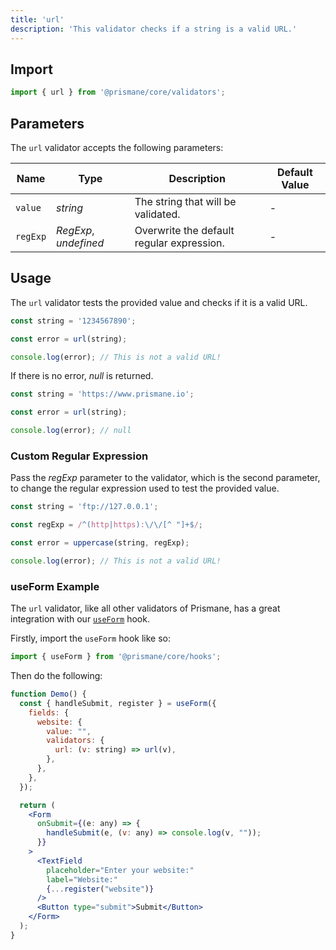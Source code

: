 ---
title: 'url'
description: 'This validator checks if a string is a valid URL.'
---

## Import

```js
import { url } from '@prismane/core/validators';
```

## Parameters

The `url` validator accepts the following parameters:

| Name     | Type                  | Description                               | Default Value |
| -------- | --------------------- | ----------------------------------------- | ------------- |
| `value`  | _string_              | The string that will be validated.        | -             |
| `regExp` | _RegExp_, _undefined_ | Overwrite the default regular expression. | -             |

## Usage

The `url` validator tests the provided value and checks if it is a valid URL.

```ts
const string = '1234567890';

const error = url(string);

console.log(error); // This is not a valid URL!
```

If there is no error, _null_ is returned.

```ts
const string = 'https://www.prismane.io';

const error = url(string);

console.log(error); // null
```

### Custom Regular Expression

Pass the _regExp_ parameter to the validator, which is the second parameter, to change the regular expression used to test the provided value.

```ts
const string = 'ftp://127.0.0.1';

const regExp = /^(http|https):\/\/[^ "]+$/;

const error = uppercase(string, regExp);

console.log(error); // This is not a valid URL!
```

### useForm Example

The `url` validator, like all other validators of Prismane, has a great integration with our [`useForm`](/docs/hooks/use-form) hook.

Firstly, import the `useForm` hook like so:

```js
import { useForm } from '@prismane/core/hooks';
```

Then do the following:

```jsx preview
function Demo() {
  const { handleSubmit, register } = useForm({
    fields: {
      website: {
        value: "",
        validators: {
          url: (v: string) => url(v),
        },
      },
    },
  });

  return (
    <Form
      onSubmit={(e: any) => {
        handleSubmit(e, (v: any) => console.log(v, ""));
      }}
    >
      <TextField
        placeholder="Enter your website:"
        label="Website:"
        {...register("website")}
      />
      <Button type="submit">Submit</Button>
    </Form>
  );
}
```
